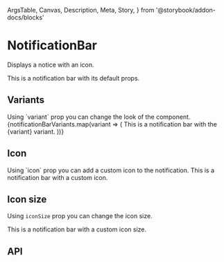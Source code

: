   ArgsTable,
  Canvas,
  Description,
  Meta,
  Story,
} from '@storybook/addon-docs/blocks'

<Meta title="Components/NotificationBar" component={NotificationBar} />

# NotificationBar

<Description>Displays a notice with an icon.</Description>

<Canvas>
  <Story name="Basic">
    <NotificationBar>
      This is a notification bar with its default props.
    </NotificationBar>
  </Story>
</Canvas>

## Variants

<Description>
  Using `variant` prop you can change the look of the component.
</Description>

<Canvas>
  <Story name="Variants">
    {notificationBarVariants.map(variant => (
      <Box key={variant} my={1}>
        <NotificationBar variant={variant}>
          This is a notification bar with the {variant} variant.
        </NotificationBar>
      </Box>
    ))}
  </Story>
</Canvas>

## Icon

<Description>
  Using `icon` prop you can add a custom icon to the notification.
</Description>

<Canvas>
  <Story name="Icon">
    <NotificationBar icon="clock-outline">
      This is a notification bar with a custom icon.
    </NotificationBar>
  </Story>
</Canvas>

## Icon size

<Description>Using `iconSize` prop you can change the icon size.</Description>

<Canvas>
  <Story name="Icon size">
    <NotificationBar iconSize={40}>
      This is a notification bar with a custom icon size.
    </NotificationBar>
  </Story>
</Canvas>

## API

<ArgsTable of={NotificationBar} />
